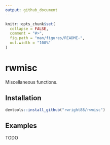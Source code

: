 ```yaml
---
output: github_document
---
```


<!-- README.md is generated from README.Rmd. Please edit that file -->

```r
knitr::opts_chunk$set(
  collapse = FALSE,
  comment = "#>",
  fig.path = "man/figures/README-",
  out.width = "100%"
)
```

# rwmisc

Miscellaneous functions.

## Installation

```r
devtools::install_github("rwright88/rwmisc")
```

## Examples

TODO
